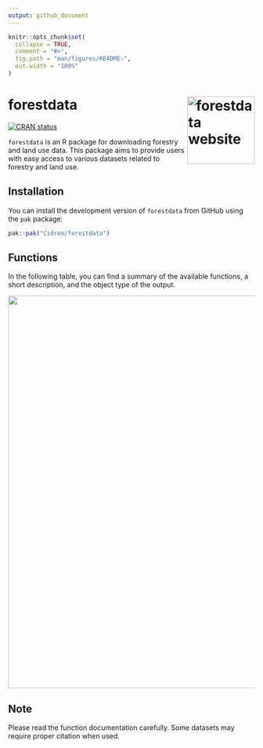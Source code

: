 ```yaml
---
output: github_document
---
```


<!-- README.md is generated from README.Rmd. Please edit that file -->

```r
knitr::opts_chunk$set(
  collapse = TRUE,
  comment = "#>",
  fig.path = "man/figures/README-",
  out.width = "100%"
)
```

# forestdata <a href="https://cidree.github.io/forestdata/"><img src="man/figures/logo.png" align="right" height="138" alt="forestdata website" /></a>

<!-- badges: start -->
[![CRAN status](https://www.r-pkg.org/badges/version/forestdata)](https://CRAN.R-project.org/package=forestdata)
<!-- badges: end -->

`forestdata` is an R package for downloading forestry and land use data. This package aims to provide users with easy access to various datasets related to forestry and land use.

## Installation

You can install the development version of `forestdata` from GitHub
using the `pak` package:

``` r
pak::pak("Cidree/forestdata")
```

## Functions

In the following table, you can find a summary of the available
functions, a short description, and the object type of the output.

::: {align="center"}
<img src="man/figures/functions_gt.png" width="800px"/>
:::

## Note

Please read the function documentation carefully. Some datasets may
require proper citation when used.


